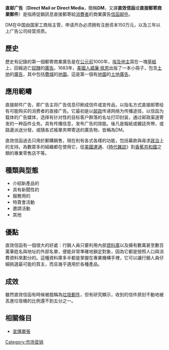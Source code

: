 '''直邮广告'''（'''Direct Mail or Direct Media'''，簡稱'''DM'''，又譯'''直效信函'''或'''直接郵寄商業郵件'''）是指將促銷訊息直接郵寄給[[消費者|消費者]]的商業廣告[[信函|信函]][[邮件|邮件]]。

DM在中国由国家工商局主管，申请开办必须拥有注册资本150万元，以及三年以上广告公司经营资质。

==歷史==
歷史有記錄的第一個郵寄商業廣告是在[[公元前|公元前]]1000年，[[埃及|埃及]][[地主|地主]]寫在一塊[[草紙|草紙]]上，回報逃亡[[奴隸|奴隸]]的[[廣告|廣告]]。1683年，[[美國人|美國人]][[威廉·佩恩|威廉·佩恩]]出版了一本小冊子，包含[[土地|土地]]的[[廣告|廣告]]，其中包括[[費城|費城]]的[[地圖|地圖]]。這是第一個有[[地圖|地圖]]的[[土地|土地]][[廣告|廣告]]。

==應用範疇==
直接邮件广告，即广告主将广告信息印刷成信件或宣传品，以指名方式直接邮寄给有可能购买的消费者的直接广告。它最初是以[[邮政|邮政]]传递网络为传播途径，以信函为载体的广告媒体，选择有针对性的目标客户群落的名址打印封装，通过邮政渠道寄发的一种函件业务。具有传播信息，发布广告的效能。後凡是報紙或雜誌夾帶，或路邊派送分發，或隨各式帳單夾帶寄送的廣告物，皆稱為DM。

直效信函過去只用於郵購銷售，現在則有各式各樣的功能，包括募款與尋求[[政治|政治]]上的支持。為數眾多的組織都在使用它，從[[美國運通|美國運通]]、《[[時代雜誌|時代雜誌]]》到[[香蕉共和國_(服飾)|香蕉共和國]]之類的專業零售店不等。

==種類與型態==
*介紹新產品的
*具有新聞性的
*服務用的
*特賣會活動
*邀請活動
*其他

==優點==
直效信函有一個很大的好處：行銷人員只要利用內部[[資料庫|資料庫]]以及擁有數萬甚至數百萬筆姓名與地址的外部名單，便能非常準確地鎖定對象，因為它都是按照人口與消費資料來劃分的。這種資料庫多半都是掌握在專業機構手裡，它可以讓行銷人員仔細挑選最可能的買主，而且幾乎適用於各種產品。

==成效==
雖然直效信函有時候被戲稱為[[垃圾郵件|垃圾郵件]]，但有研究顯示{{Fact|time=2007-07-16T11:04:29Z}}，收到的信件原封不動地被丟進垃圾桶的比例還不到五分之一。

==相關條目==
*[[宣傳單張|宣傳單張]]

{{Authority control}}
{{ad-stub}}

[[Category:市场营销|Category:市场营销]]